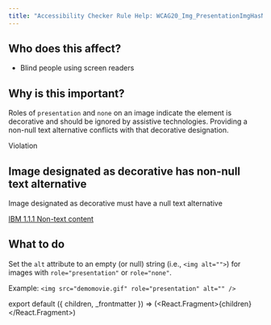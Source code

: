 ```yaml
---
title: "Accessibility Checker Rule Help: WCAG20_Img_PresentationImgHasNonNullAlt"
---
```


<div className="toolHelp">
<Row>
<Column colLg={5} colMd={3} colSm={4} className="toolLeft">

## Who does this affect?

* Blind people using screen readers


## Why is this important?

Roles of `presentation` and `none` on an image indicate the element is decorative and should be ignored by assistive technologies. Providing a non-null text alternative conflicts with that decorative designation.

</Column>
<Column colLg={11} colMd={5} colSm={4} className="toolMain">

<div id="locLevel" className="level-violation">Violation</div>

## Image designated as decorative has non-null text alternative
Image designated as decorative must have a null text alternative

[IBM 1.1.1 Non-text content](http://www.ibm.com/able/guidelines/ci162/non_text_content.html)

<div id="locSnippet"></div>

## What to do

Set the `alt` attribute to an empty (or null) string (i.e., `<img alt="">`) for images with `role="presentation"` or `role="none"`.

Example:
```<img src="demomovie.gif" role="presentation" alt="" />```

</Column>
</Row>
</div>

export default ({ children, _frontmatter }) => (<React.Fragment>{children}</React.Fragment>)

